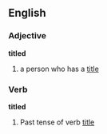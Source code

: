 ==English==

===Adjective===
'''titled'''
#a person who has a [[title]]

===Verb===
'''titled'''
#Past tense of verb [[title]]